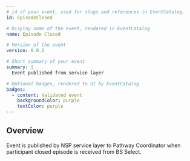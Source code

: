 ```yaml
---
# id of your event, used for slugs and references in EventCatalog.
id: EpisodeClosed

# Display name of the event, rendered in EventCatalog
name: Episode Closed

# Version of the event
version: 0.0.1

# Short summary of your event
summary: |
  Event published from service layer

# Optional badges, rendered to UI by EventCatalog
badges:
  - content: Validated event
    backgroundColor: purple
    textColor: purple
---
```


## Overview

Event is published by NSP service layer to Pathway Coordinator when participant closed episode is received from BS Select.

<Schema />
